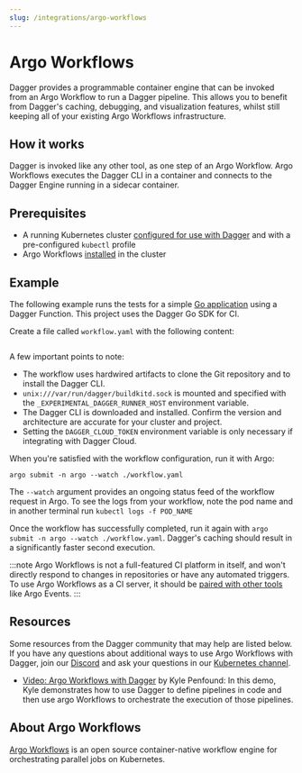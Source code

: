 ```yaml
---
slug: /integrations/argo-workflows
---
```


# Argo Workflows

Dagger provides a programmable container engine that can be invoked from an Argo Workflow to run a Dagger pipeline. This allows you to benefit from Dagger's caching, debugging, and visualization features, whilst still keeping all of your existing Argo Workflows infrastructure.

## How it works

Dagger is invoked like any other tool, as one step of an Argo Workflow. Argo Workflows executes the Dagger CLI in a container and connects to the Dagger Engine running in a sidecar container.

## Prerequisites

- A running Kubernetes cluster [configured for use with Dagger](./kubernetes.mdx) and with a pre-configured `kubectl` profile
- Argo Workflows [installed](https://github.com/argoproj/argo-workflows/blob/master/docs/quick-start.md) in the cluster

## Example

The following example runs the tests for a simple [Go application](https://github.com/kpenfound/greetings-api) using a Dagger Function. This project uses the Dagger Go SDK for CI.

Create a file called `workflow.yaml` with the following content:

```yaml title="workflow.yaml" file=./snippets/argo-workflow.yaml
```

A few important points to note:

- The workflow uses hardwired artifacts to clone the Git repository and to install the Dagger CLI.
- `unix:///var/run/dagger/buildkitd.sock` is mounted and specified with the `_EXPERIMENTAL_DAGGER_RUNNER_HOST` environment variable.
- The Dagger CLI is downloaded and installed. Confirm the version and architecture are accurate for your cluster and project.
- Setting the `DAGGER_CLOUD_TOKEN` environment variable is only necessary if integrating with Dagger Cloud.

When you're satisfied with the workflow configuration, run it with Argo:

`argo submit -n argo --watch ./workflow.yaml`

The `--watch` argument provides an ongoing status feed of the workflow request in Argo. To see the logs from your workflow, note the pod name and in another terminal run `kubectl logs -f POD_NAME`

Once the workflow has successfully completed, run it again with `argo submit -n argo --watch ./workflow.yaml`. Dagger's caching should result in a significantly faster second execution.

:::note
Argo Workflows is not a full-featured CI platform in itself, and won't directly respond to changes in repositories or have any automated triggers. To use Argo Workflows as a CI server, it should be [paired with other tools](https://argo-workflows.readthedocs.io/en/latest/use-cases/ci-cd/) like Argo Events.
:::

## Resources

Some resources from the Dagger community that may help are listed below. If you have any questions about additional ways to use Argo Workflows with Dagger, join our [Discord](https://discord.gg/dagger-io) and ask your questions in our [Kubernetes channel](https://discord.com/channels/707636530424053791/1122942037096927353).

- [Video: Argo Workflows with Dagger](https://www.youtube.com/watch?v=FWOJO2PAQIo) by Kyle Penfound: In this demo, Kyle demonstrates how to use Dagger to define pipelines in code and then use argo Workflows to orchestrate the execution of those pipelines.

## About Argo Workflows

[Argo Workflows](https://argoproj.github.io/argo-workflows/) is an open source container-native workflow engine for orchestrating parallel jobs on Kubernetes.
